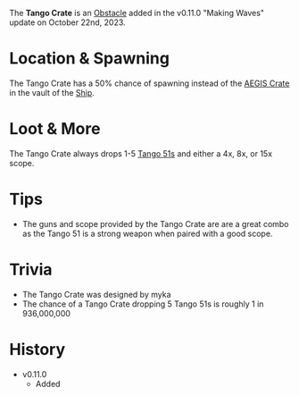 The **Tango Crate** is an [Obstacle](/obstacles) added in the v0.11.0 "Making Waves" update on October 22nd, 2023.

# Location & Spawning
The Tango Crate has a 50% chance of spawning instead of the [AEGIS Crate](/obstacles/aegis_crate) in the vault of the [Ship](/buildings/ship). 

# Loot & More
The Tango Crate always drops 1-5 [Tango 51s](/weapons/guns/tango_51) and either a 4x, 8x, or 15x scope.

# Tips
- The guns and scope provided by the Tango Crate are are a great combo as the Tango 51 is a strong weapon when paired with a good scope.

# Trivia
- The Tango Crate was designed by myka
- The chance of a Tango Crate dropping 5 Tango 51s is roughly 1 in 936,000,000
# History
- v0.11.0
    - Added